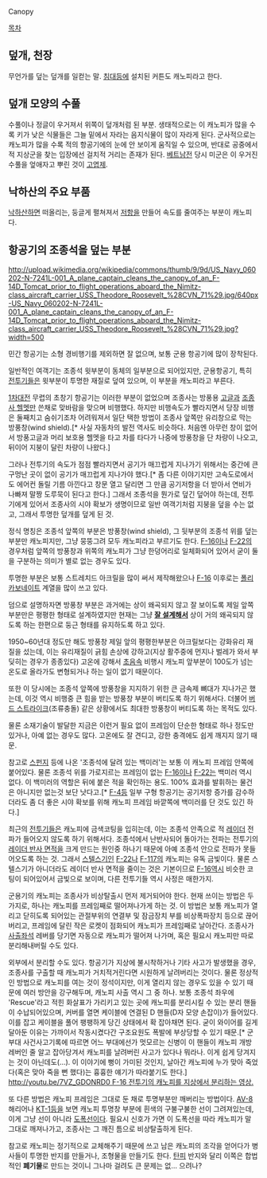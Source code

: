 Canopy

[[목차]]

== 덮개, 천장 ==
무언가를 덮는 덮개를 일컫는 말. [[침대]]등에 설치된 커튼도 캐노피라고 한다.

== 덮개 모양의 수풀 ==
수풀이나 정글이 우거져서 위쪽이 덮개처럼 된 부분. 생태적으로는 이 캐노피가 많을 수록 키가 낮은 식물들은 그늘 밑에서 자라는 음지식물이 많이 자라게 된다. 군사적으로는 캐노피가 많을 수록 적의 항공기에의 눈에 안 보이게 움직일 수 있으며, 반대로 공중에서 적 지상군을 찾는 입장에선 걸치적 거리는 존재가 된다. [[베트남전]] 당시 미군은 이 우거진 수풀을 엎애자고 뿌린 것이 [[고엽제]].

== 낙하산의 주요 부품 ==
[[낙하산]]하면 떠올리는, 둥글게 펼쳐져서 [[저항]]을 만들어 속도를 줄여주는 부분이 캐노피다.

== 항공기의 조종석을 덮는 부분 ==
http://upload.wikimedia.org/wikipedia/commons/thumb/9/9d/US_Navy_060202-N-7241L-001_A_plane_captain_cleans_the_canopy_of_an_F-14D_Tomcat_prior_to_flight_operations_aboard_the_Nimitz-class_aircraft_carrier_USS_Theodore_Roosevelt_%28CVN_71%29.jpg/640px-US_Navy_060202-N-7241L-001_A_plane_captain_cleans_the_canopy_of_an_F-14D_Tomcat_prior_to_flight_operations_aboard_the_Nimitz-class_aircraft_carrier_USS_Theodore_Roosevelt_%28CVN_71%29.jpg?width=500

민간 항공기는 소형 경비행기를 제외하면 잘 없으며, 보통 군용 항공기에 많이 장착된다.

일반적인 여객기는 조종석 윗부분이 동체의 일부분으로 되어있지만, 군용항공기, 특히 [[전투기]]들은 윗부분이 투명한 재질로 덮여 있으며, 이 부분을 캐노피라고 부른다.

[[1차대전]] 무렵의 초창기 항공기는 이러한 부분이 없었으며 조종사는 방풍용 [[고글]]과 [[조종사 헬멧]]만 쓴채로 맞바람을 맞으며 비행했다. 하지만 비행속도가 빨라지면서 당장 비행은 둘째치고 숨쉬기조차 어려워져서 일단 택한 방법이 조종사 앞쪽만 유리창으로 막는 방풍창(wind shield).[* 사실 자동차의 발전 역사도 비슷하다. 처음엔 아무런 창이 없어서 방풍고글과 머리 보호용 헬멧을 타고 차를 타다가 나중에 방풍창을 단 차량이 나오고, 뒤이어 지붕이 달린 차량이 나왔다.]

그러나 전투기의 속도가 점점 빨라지면서 공기가 매끄럽게 지나가기 위해서는 중간에 큰 구멍난 곳이 없이 공기가 매끄럽게 지나가야 했다.[* 좀 다른 이야기지만 고속도로에서도 에어컨 돌릴 기름 아낀다고 창문 열고 달리면 그 만큼 공기저항을 더 받아서 연비가 나빠져 말짱 도루묵이 된다고 한다.] 그래서 조종석을 뭔가로 덮긴 덮어야 하는데, 전투기에게 있어서 조종사의 시야 확보가 생명이므로 일반 여객기처럼 지붕을 덮을 수는 없고, 그래서 투명한 덮개를 덮게 된 것.

정식 명칭은 조종석 앞쪽의 부분은 방풍창(wind shield), 그 뒷부분의 조종석 위를 덮는 부분만 캐노피지만, 그냥 뭉뚱그려 모두 캐노피라고 부르기도 한다. [[F-16]]이나 [[F-22]]의 경우처럼 앞쪽의 방풍창과 위쪽의 캐노피가 그냥 한덩어리로 일체화되어 있어서 굳이 둘을 구분하는 의미가 별로 없는 경우도 있다.

투명한 부분은 보통 스트레치드 아크릴을 많이 써서 제작해왔으나 [[F-16]] 이후로는 [[폴리카보네이트]] 계열을 많이 쓰고 있다.

덤으로 설명하자면 방풍창 부분은 과거에는 상이 왜곡되지 않고 잘 보이도록 제일 앞쪽 부분만은 평평한 형태로 설계하였지만 현재는 그냥 '''[[공밀레|잘 설계해서]]''' 상이 거의 왜곡되지 않도록 하는 한편으로 둥근 형태를 유지하도록 하고 있다.

1950~60년대 정도만 해도 방풍창 제일 앞의 평평한부분은 아크릴보다는 강화유리 재질을 섰는데, 이는 유리재질이 긁힘 손상에 강하고(지상 활주중에 먼지나 벌레가 와서 부딪히는 경우가 종종있다) 고온에 강해서 [[초음속]] 비행시 캐노피 앞부분이 100도가 넘는 온도로 올라가도 변형되거나 하는 일이 없기 때문이다.

또한 이 당시에는 조종석 앞쪽에 방풍창을 지지하기 위한 큰 금속제 뼈대가 지나가곤 했는데, 이것 역시 비행중 큰 힘을 받는 방풍창 부분이 버티도록 하기 위해서다. 더불어 [[버드 스트라이크]](조류충돌) 같은 상황에서도 최대한 방풍창이 버티도록 하는 목적도 있다.

물론 소재기술이 발달한 지금은 이런거 필요 없이 프레임이 단순한 형태로 하나 정도만 있거나, 아예 없는 경우도 많다. 고온에도 잘 견디고, 강한 충격에도 쉽게 깨지지 않기 때문.

참고로 [[스펀지]] 등에 나온 '조종석에 달려 있는 백미러'는 보통 이 캐노피 프레임 안쪽에 붙어있다. 물론 조종석 위를 가로지르는 프레임이 없는 [[F-16]]이나 [[F-22]]는 백미러 역시 없다. 이 백미러의 역할은 뒤에 붙은 적을 확인하는 용도. 100% 효과를 발휘하는 물건은 아니지만 없는것 보단 낫다고.[* [[F-4]]등 일부 구형 항공기는 공기저항 증가를 감수하더라도 좀 더 좋은 시야 확보를 위해 캐노피 프레임 바깥쪽에 백미러를 단 것도 있긴 하다.]

최근의 [[전투기]]들은 캐노피에 금색코팅을 입히는데, 이는 조종석 안족으로 적 [[레이더]] 전파가 들어오지 않도록 하기 위해서다. 조종석에서 난반사되어 돌아가는 전파는 전투기의 [[레이더 반사 면적]]을 크게 만드는 원인중 하나기 때문에 아예 조종석 안으로 전파가 못들어오도록 하는 것. 그래서 [[스텔스]]기인 [[F-22]]나 [[F-117]]의 캐노피는 유독 금빛이다. 물론 스텔스기가 아니더라도 레이더 반사 면적을 줄이는 것은 기본이므로 [[F-16]]역시 비슷한 코팅이 되어있어서 금빛으로 보이며, 다른 전투기들 역시 사정은 매한가지.

군용기의 캐노피는 조종사가 비상탈출시 먼저 제거되어야 한다. 현재 쓰이는 방법은 두 가지로, 하나는 캐노피를 프레임째로 떨어져나가게 하는 것. 이 방법은 보통 캐노피가 열리고 닫히도록 되어있는 관절부위의 연결부 및 잠금장치 부를 비상폭파장치 등으로 끊어버리고, 프레임에 달린 작은 로켓이 점화되어 캐노피가 프레임째로 날아간다. 조종사가 [[사출좌석]] 레버를 당기면 자동으로 캐노피가 떨어져 나가며, 혹은 필요시 캐노피만 따로 분리해내버릴 수도 있다.

외부에서 분리할 수도 있다. 항공기가 지상에 불시착하거나 기타 사고가 발생했을 경우, 조종사를 구출할 때 캐노피가 거치적거린다면 시원하게 날려버리는 것이다. 물론 정상적인 방법으로 캐노피를 여는 것이 정석이지만, 이게 열리지 않는 경우도 있을 수 있기 때문에 여러 방안을 강구해두며, 캐노피 사출 역시 그 중 하나. 보통 조종석 좌우에 'Rescue'라고 적힌 화살표가 가리키고 있는 곳에 캐노피를 분리시킬 수 있는 분리 핸들이 수납되어있으며, 커버를 열면 케이블에 연결된 D 핸들(D자 모양 손잡이)가 들어있다. 이를 잡고 케이블을 풀어 팽팽하게 당긴 상태에서 확 잡아채면 된다. 굳이 와이어를 길게 달아둔 이유는 가까이서 작동시켰다간 구조요원도 폭발에 부상당할 수 있기 때문.[* 군 부대 사건사고기록에 따르면 어느 부대에선가 멋모르는 신병이 이 핸들이 캐노피 개방 레버인 줄 알고 잡아당겨서 캐노피를 날려버린 사고가 있다나 뭐라나. 이게 쉽게 당겨지는 것이 아닌데도(…). 이 이야기에 뻥이 가미된 것인지, 날아간 캐노피에 누가 맞아 죽었다(혹은 맞아 죽을 뻔 했다)는 흉흉한 얘기가 따라붙기도 한다.] [[http://youtu.be/7VZ_GDONRD0 F-16 전투기의 캐노피를 지상에서 분리하는 영상.]]

또 다른 방법은 캐노피 프레임은 그대로 둔 채로 투명부분만 깨버리는 방법이다. [[AV-8]] 해리어나 [[KT-1]]등을 보면 캐노피 투명창 부분에 흰색의 구불구불한 선이 그려져있는데, 이게 그냥 선이 아니라 [[도폭선]]이다. 필요시 신호가 가면 이 도폭선을 따라 캐노피가 말 그대로 깨져나가고, 조종사는 그 깨진 틈으로 비상탈출하게 된다.

참고로 캐노피는 정기적으로 교체해주기 때문에 쓰고 남은 캐노피의 조각을 얻어다가 병사들이 투명한 반지를 만들거나, 조형물을 만들기도 한다. [[탄피]] 반지와 달리 이쪽은 합법적인 '''폐기물'''로 만드는 것이니 그나마 걸려도 큰 문제는 없… 으려나?
